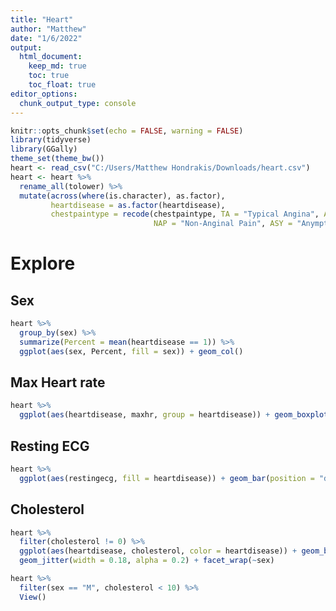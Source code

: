 ```yaml
---
title: "Heart"
author: "Matthew"
date: "1/6/2022"
output: 
  html_document:
    keep_md: true
    toc: true
    toc_float: true
editor_options:
  chunk_output_type: console
---
```


```r
knitr::opts_chunk$set(echo = FALSE, warning = FALSE)
library(tidyverse)
library(GGally)
theme_set(theme_bw())
heart <- read_csv("C:/Users/Matthew Hondrakis/Downloads/heart.csv")
heart <- heart %>%
  rename_all(tolower) %>%
  mutate(across(where(is.character), as.factor),
         heartdisease = as.factor(heartdisease),
         chestpaintype = recode(chestpaintype, TA = "Typical Angina", ATA = "Atypical Angina", 
                                NAP = "Non-Anginal Pain", ASY = "Anymptomatic"))
```

# Explore

## Sex
```r
heart %>%
  group_by(sex) %>%
  summarize(Percent = mean(heartdisease == 1)) %>%
  ggplot(aes(sex, Percent, fill = sex)) + geom_col()
```

## Max Heart rate
```r
heart %>%
  ggplot(aes(heartdisease, maxhr, group = heartdisease)) + geom_boxplot()
```

## Resting ECG
```r
heart %>%
  ggplot(aes(restingecg, fill = heartdisease)) + geom_bar(position = "dodge")

```

## Cholesterol 
```r
heart %>%
  filter(cholesterol != 0) %>%
  ggplot(aes(heartdisease, cholesterol, color = heartdisease)) + geom_boxplot() + 
  geom_jitter(width = 0.18, alpha = 0.2) + facet_wrap(~sex)

heart %>%
  filter(sex == "M", cholesterol < 10) %>%
  View()
```




